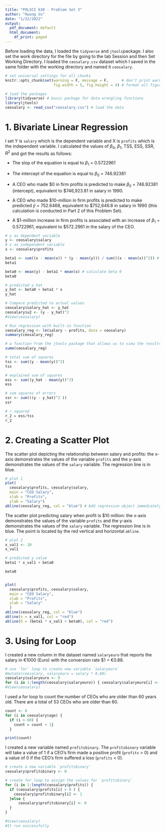```yaml
---
title: "POLSCI 630 - Problem Set 3"
author: "Huong Vu"
date: "1/22/2022"
output:
  pdf_document: default
  html_document:
    df_print: paged
---
```


Before loading the data, I loaded the `tidyverse` and `jtools`package. I also set the work directory for the file by going to the tab Session and then Set Working Directory. I loaded the `ceosalary.csv` dataset which I saved in the same folder with the working directory and named it `ceosalary`.

```r
# set universal settings for all chunks
knitr::opts_chunk$set(warning = F, message = F,      # don't print warnings or messages. 
                      fig.width = 5, fig.height = 4) # format all figures as 5x4 inches.

# load the packages
library(tidyverse) # basic package for data wrangling functions
library(jtools)
ceosalary <- read_csv("ceosalary.csv") # load the data
```

# 1. Bivariate Linear Regression

I set Y is `salary` which is the dependent variable and X is `profits` which is the independent variable. I calculated the values of $\beta_0$, $\beta_1$, TSS, ESS, SSR, $R^{2}$ and got the results as follows:

* The slop of the equation is equal to $\beta_1$ = 0.5722961
* The intercept of the equation is equal to $\beta_0$ = 746.92381

* A CEO who made \$0 in firm profits is predicted to make $\beta_0$ = 746.92381 (intercept), equivalent to \$746,923.81 in salary in 1990.
* A CEO who made \$10-million in firm profits is predicted to make predicted $\hat{y}$ = 752.6468, equivalent to \$752,646.8 in salary in 1990 (this calculation is conducted in Part 2 of this Problem Set).
* A \$1-million increase in firm profits is associated with an increase of $\beta_1$ = 0.5722961, equivalent to \$572.2961 in the salary of the CEO.

```r

# y as dependent variable
y <- ceosalary$salary
# x as independent variable
x <- ceosalary$profits

beta1 <- sum((x - mean(x)) * (y - mean(y))) / sum(((x - mean(x))^2)) # calculate beta 1
beta1

beta0 <- mean(y) - beta1 * mean(x) # calculate beta 0
beta0

# predicted y hat
y_hat <- beta0 + beta1 * x 
y_hat

# Compare predicted to actual values 
ceosalary$salary_hat <- y_hat
ceosalary$u2 <- (y - y_hat)^2
#View(ceosalary)

# Run regression with built-in function
ceosalary_reg <- lm(salary ~ profits, data = ceosalary)
summary(ceosalary_reg)

# a function from the jtools package that allows us to view the results from regression
summ(ceosalary_reg)

# total sum of squares
tss <- sum((y - mean(y))^2)
tss

# explained sum of squares
ess <- sum((y_hat - mean(y))^2)
ess

# sum squares of errors
ssr <- sum(((y - y_hat)^2 ))
ssr

# r squared
r_2 = ess/tss
r_2

```

# 2. Creating a Scatter Plot

The scatter plot depicting the relationship between salary and profits: the x-axis demonstrates the values of the variable `profits` and the y-axis demonstrates the values of the `salary` variable. The regression line is in blue.

```r
# plot 1
plot(
  ceosalary$profits, ceosalary$salary,
  main = "CEO Salary",
  xlab = "Profits",
  ylab = "Salary")
abline(ceosalary_reg, col = "blue") # Add regression object immediately below plot()
```

The scatter plot predicting salary when profit is $10 million: the x-axis demonstrates the values of the variable `profits` and the y-axis demonstrates the values of the `salary` variable. The regression line is in blue. The point is located by the red vertical and horizontal `abline`.

```r
# plot 2
x_val1 <- 10
x_val1

# predicted y value
beta1 * x_val1 + beta0

beta0


plot(
  ceosalary$profits, ceosalary$salary, 
  main = "CEO Salary", 
  xlab = "Profits", 
  ylab = "Salary"
  )
abline(ceosalary_reg, col = "blue")
abline(v = x_val1, col = "red")
abline(h = (beta1 * x_val1 + beta0), col = "red")
```

# 3. Using for Loop

I created a new column in the dataset named `salaryeuro` that reports the salary in €1000 (Euro) with the conversion rate $1 = €0.88.

```r
# use `for` loop to create new variable `salaryeuro`
#mutate(ceosalary, salaryeuro = salary * 0.88)
ceosalary$salaryeuro <- 0
for (i in 1:length(ceosalary$salaryeuro)) { ceosalary$salaryeuro[i] <- ceosalary$salary[i] * 0.88 } 
#View(ceosalary)
```

I used a for loop to count the number of CEOs who are older than 60 years old. There are a total of 53 CEOs who are older than 60.

```r

count <- 0
for (i in ceosalary$age) {
  if (i > 60) {
    count = count + 1}
  }

print(count)
```

I created a new variable named `profitsbinary`. The `profitsbinary` variable will take a value of 1 if a CEO’s firm made a positive profit (`profits` > 0) and a value of 0 if the CEO’s firm suffered a loss (`profits` < 0).

```r
# create a new variable `profitsbinary`
ceosalary$profitsbinary <- 0 

# create for loop to assign the values for `profitsbinary`
for (i in 1:length(ceosalary$profits)) {
  if (ceosalary$profits[i] > 0 ) {
    ceosalary$profitsbinary[i] <- 1
  }else {
      ceosalary$profitsbinary[i] <- 0
  }
}

#View(ceosalary)
#It run successfully

```









